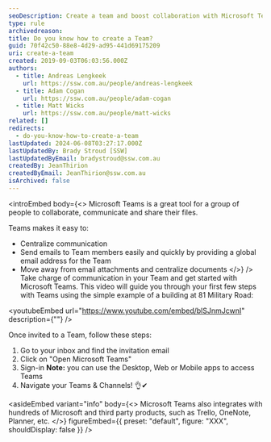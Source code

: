 ```yaml
---
seoDescription: Create a team and boost collaboration with Microsoft Teams, centralizing communication, file sharing, and more.
type: rule
archivedreason:
title: Do you know how to create a Team?
guid: 70f42c50-88e8-4d29-ad95-441d69175209
uri: create-a-team
created: 2019-09-03T06:03:56.000Z
authors:
  - title: Andreas Lengkeek
    url: https://ssw.com.au/people/andreas-lengkeek
  - title: Adam Cogan
    url: https://ssw.com.au/people/adam-cogan
  - title: Matt Wicks
    url: https://ssw.com.au/people/matt-wicks
related: []
redirects:
  - do-you-know-how-to-create-a-team
lastUpdated: 2024-06-08T03:27:17.000Z
lastUpdatedBy: Brady Stroud [SSW]
lastUpdatedByEmail: bradystroud@ssw.com.au
createdBy: JeanThirion
createdByEmail: JeanThirion@ssw.com.au
isArchived: false
---
```


<introEmbed
  body={<>
Microsoft Teams is a great tool for a group of people to collaborate, communicate and share their files.

Teams makes it easy to:

- Centralize communication
- Send emails to Team members easily and quickly by providing a global email address for the Team
- Move away from email attachments and centralize documents
  </>}
/>
Take charge of communication in your Team and get started with Microsoft Teams. This video will guide you through your first few steps with Teams using the simple example of a building at 81 Military Road:


<youtubeEmbed url="https://www.youtube.com/embed/blSJnmJcwnI" description={""} />


Once invited to a Team, follow these steps:

1. Go to your inbox and find the invitation email
2. Click on "Open Microsoft Teams"
3. Sign-in
   **Note:** you can use the Desktop, Web or Mobile apps to access Teams
4. Navigate your Teams & Channels! 👌✔


<asideEmbed
  variant="info"
  body={<>
    Microsoft Teams also integrates with hundreds of Microsoft and third party products, such as Trello, OneNote, Planner, etc.
  </>}
  figureEmbed={{
    preset: "default",
    figure: "XXX",
    shouldDisplay: false
  }}
/>
